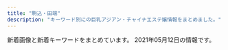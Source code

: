 ```yaml
---
title: "駒込・田端"
description: "キーワード別にの巨乳アジアン・チャイナエステ嬢情報をまとめました。"
---
```


新着画像と新着キーワードをまとめています。
2021年05月12日の情報です。

<DmmAffiliateIns />
<KeywordTable
  shops={
    [
    {
        "url": "http://koukou.ests.co/",
        "img_links": [],
        "station": "JR\u99d2\u8fbc\u99c5\u5317\u53e3",
        "keywords": {},
        "name": "\u3046\u3055\u304e"
    },
    {
        "station": "JR\u99d2\u8fbc\u99c5\u5317\u53e3",
        "name": "\u7652\u51e6\uff5e\u30e6\u30c9\u30b3\u30ed\uff5e",
        "img_links": [
            "http://relaxation.ebb.jp/2/uploadimg/1614080587.jpg",
            "http://relaxation.ebb.jp/2/uploadimg/1614080675.jpg",
            "http://relaxation.ebb.jp/dozdLZQPkhPUwC2.png",
            "http://relaxation.ebb.jp/2/uploadimg/1614080268.jpg",
            "http://relaxation.ebb.jp/2/uploadimg/1615986161.jpg",
            "http://relaxation.ebb.jp/2/uploadimg/1614080603.jpg",
            "http://relaxation.ebb.jp/2/uploadimg/1614949857.jpg",
            "http://relaxation.ebb.jp/vis_theptframe.png",
            "http://relaxation.ebb.jp/2/uploadimg/1614080543.jpg",
            "http://relaxation.ebb.jp/2/uploadimg/1614080617.jpg",
            "http://relaxation.ebb.jp/2/uploadimg/1614080670.jpg",
            "http://relaxation.ebb.jp/2/uploadimg/1614080688.jpg",
            "http://relaxation.ebb.jp/2/uploadimg/1614080305.jpg",
            "http://relaxation.ebb.jp/int1.jpg",
            "http://relaxation.ebb.jp/int2.jpg",
            "http://relaxation.ebb.jp/2/uploadimg/1614080297.jpg",
            "http://relaxation.ebb.jp/2/uploadimg/1614080597.jpg",
            "http://relaxation.ebb.jp/int3.jpg"
        ],
        "keywords": {
            "86": 36,
            "83": 12,
            "87": 12,
            "C": 12,
            "D": 48
        },
        "url": "http://relaxation.ebb.jp/"
    },
    {
        "name": "\u30b9\u30c8\u30fc\u30ea\u30fc",
        "img_links": [
            "http://www.ko-story.com/css/main-girl02.png",
            "http://www.ko-story.com/css/nav/nav-004.jpg",
            "http://www.ko-story.com/css/top01-left01.png",
            "http://www.ko-story.com/css/nav/nav-001.jpg",
            "http://www.ko-story.com/css/staff/staff-0014-a.jpg",
            "http://www.ko-story.com/css/head-change.jpg",
            "http://www.ko-story.com/css/nav/nav-007.jpg",
            "http://www.ko-story.com/css/main-staff01.jpg",
            "http://www.ko-story.com/css/staff/staff-010-b.jpg",
            "http://www.ko-story.com/css/nav/nav-006.jpg",
            "http://www.ko-story.com/css/nav/nav-003.jpg",
            "http://www.ko-story.com/css/main-staff03.jpg",
            "http://www.ko-story.com/css/top01-left03.jpg",
            "http://www.ko-story.com/css/tel01.png",
            "http://www.ko-story.com/css/staff/staff-0014-b.jpg",
            "http://www.ko-story.com/css/nav/nav-002.jpg",
            "http://www.ko-story.com/css/staff/staff-0013-b.jpg",
            "http://www.ko-story.com/css/top01-left02.jpg",
            "http://www.ko-story.com/css/staff/staff-012-a.jpg",
            "http://www.ko-story.com/css/osusume-011.jpg",
            "http://www.ko-story.com/css/staff/staff-0013-a.jpg",
            "http://www.ko-story.com/css/nav/nav-005.jpg",
            "http://www.ko-story.com/css/staff/staff-010-a.jpg",
            "http://www.ko-story.com/css/staff/staff-012-b.jpg",
            "http://www.ko-story.com/css/osusume-00014a.jpg",
            "http://www.ko-story.com/css/osusume-013.jpg"
        ],
        "station": "JR\u99d2\u8fbc\u99c5\u5357\u53e3",
        "keywords": {
            "D": 8,
            "89": 2,
            "88": 6
        },
        "url": "http://www.ko-story.com/"
    },
    {
        "url": "http://iyashinomori.oks.bz/",
        "name": "\u7652\u3057\u306e\u68ee",
        "img_links": [],
        "keywords": {},
        "station": "JR\u99d2\u8fbc\u99c5\u5357\u53e3"
    },
    {
        "station": "JR\u99d2\u8fbc\u99c5\u6771\u53e3",
        "keywords": {},
        "url": "http://ko-relax.info/",
        "img_links": [],
        "name": "\u3066\u3082\u307f\u3084"
    },
    {
        "url": "http://arm-es.com/",
        "keywords": {},
        "station": "JR\u99d2\u8fbc\u99c5\u6771\u53e3",
        "name": "\u30de\u30b7\u30e5\u30de\u30ed",
        "img_links": [
            "http://arm-es.com/media/sites/13/2021/02/1613544003-c19.jpg",
            "http://arm-es.com/media/sites/13/elementor/thumbs/1620398909-1-p6tkxy0ltzgi90uyzgw6t8z0s28e1bsp25cklhd2g0.jpg",
            "http://arm-es.com/media/sites/13/elementor/thumbs/1612941267-3-p2nc2n5s8wdne3iijmujipa4axtqhup7qyec8bx9rs.jpg",
            "http://arm-es.com/media/sites/13/elementor/thumbs/1614830040-A4F263E2-84CF-4064-849B-5F1D3A8962B7-p3pdykoker7f35d9jk8yis75bexrtphuaa8gl2e10g.jpeg",
            "http://arm-es.com/media/sites/13/2021/04/1620398909-1.jpg",
            "http://arm-es.com/media/sites/13/2021/02/1612941410-5.jpg",
            "http://arm-es.com/media/sites/13/elementor/thumbs/1612941284-4-p2nc3352g60s96v5co6mldhnb4p4bafgpa9apqyco0.jpg",
            "http://arm-es.com/media/sites/13/elementor/thumbs/1612941358-6-p2nc50p3itmqqm29o5tlblp2d044yb4sepriwieg1k.jpg",
            "http://arm-es.com/media/sites/13/2021/02/1612779404-flash.jpg",
            "http://arm-es.com/media/sites/13/elementor/thumbs/1619432795-1-p6a48o8wfryoxtz2upg7drb5sqdut37uwnb0df4h40.jpg",
            "http://arm-es.com/media/sites/13/elementor/thumbs/1612941234-1-p2nc1s54yg8g4orez3va4pcllv4rmf8vutn0pww1b4.jpg",
            "http://arm-es.com/media/sites/13/2021/03/1616658266-9AFA83A6-DA81-4A53-8BB7-573D97A63C23.jpeg",
            "http://arm-es.com/media/sites/13/2021/03/1616658265-717B549D-EE02-4F25-9DF3-43649AB2785F.jpeg",
            "http://arm-es.com/media/sites/13/2021/02/r1-1.jpg",
            "http://arm-es.com/media/sites/13/2021/02/1612779406-flash1.jpg",
            "http://arm-es.com/media/sites/13/elementor/thumbs/1612941267-3-p2nc2n5t7zewrticxz9ywzit7kvvofo0z361k1m1ls.jpg",
            "http://arm-es.com/media/sites/13/elementor/thumbs/1612941284-4-p2nc3351h2zivgvaybr7738yehmz4pgnh5hle19ku0.jpg",
            "http://arm-es.com/media/sites/13/elementor/thumbs/1612941250-2-p2nc276j0prrwq5q4xxvubba7e0huzxs0rb32mkypk.jpg",
            "http://arm-es.com/media/sites/13/elementor/thumbs/1612941410-5-p2nc6dkpe7hnic39qqy6x9d191f82kitxforuwdz20.jpg",
            "http://arm-es.com/media/sites/13/2021/02/1612776477-top.jpg",
            "http://arm-es.com/media/sites/13/elementor/thumbs/1612941234-1-p2nc1s53zd76qyrkkrfuqf3wp82mfua2movbe779h4.jpg",
            "http://arm-es.com/media/sites/13/elementor/thumbs/1615907550-DE5AD401-0C44-4EC3-AB52-CB94A75B4D20-p4b3gedphkahsbf1rk9reb6hl6w950twbseooo34ps.jpeg",
            "http://arm-es.com/media/sites/13/2021/02/r2-1.jpg",
            "http://arm-es.com/media/sites/13/elementor/thumbs/1613538765-F562FBE7-D9D5-4A85-97B7-94AF100F9870-p2zdfc5no7l6u0mpugrrh7estz1rfzcbvcszv6b2cg.jpeg",
            "http://arm-es.com/media/sites/13/elementor/thumbs/1612941250-2-p2nc276jzst1ag5kjadb8ljz412n1kwl8w2sec9qjk.jpg"
        ]
    }
]
}
/>
<DmmAffiliateScript />
